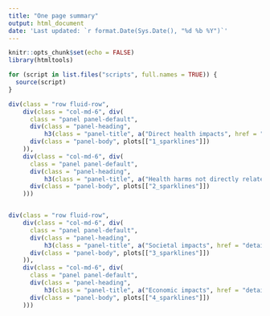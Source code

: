 ---
title: "One page summary"
output: html_document
date: 'Last updated: `r format.Date(Sys.Date(), "%d %b %Y")`'
---

```{r setup, include=FALSE}
knitr::opts_chunk$set(echo = FALSE)
library(htmltools)

for (script in list.files("scripts", full.names = TRUE)) {
  source(script)
}
```

```{r}
div(class = "row fluid-row",
    div(class = "col-md-6", div(
      class = "panel panel-default",
      div(class = "panel-heading",
          h3(class = "panel-title", a("Direct health impacts", href = "detail.html#1_direct_health_harms"))),
      div(class = "panel-body", plots[["1_sparklines"]])
    )),
    div(class = "col-md-6", div(
      class = "panel panel-default",
      div(class = "panel-heading",
          h3(class = "panel-title", a("Health harms not directly related to COVID-19", href = "detail.html#2_indirect_health_harms"))),
      div(class = "panel-body", plots[["2_sparklines"]])
    )))


div(class = "row fluid-row",
    div(class = "col-md-6", div(
      class = "panel panel-default",
      div(class = "panel-heading",
          h3(class = "panel-title", a("Societal impacts", href = "detail.html#3_societal_harms"))),
      div(class = "panel-body", plots[["3_sparklines"]])
    )),
    div(class = "col-md-6", div(
      class = "panel panel-default",
      div(class = "panel-heading",
          h3(class = "panel-title", a("Economic impacts", href = "detail.html#4_economic_harms"))),
      div(class = "panel-body", plots[["4_sparklines"]])
    )))
```